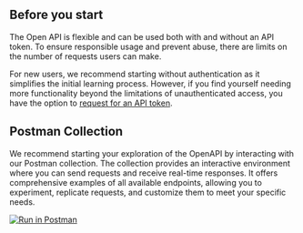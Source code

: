 ## Before you start

The Open API is flexible and can be used both with and without an API token. To ensure responsible usage and prevent abuse, there are limits on the number of requests users can make.

For new users, we recommend starting without authentication as it simplifies the initial learning process.
However, if you find yourself needing more functionality beyond the limitations of unauthenticated access, you have the option to [request for an API token](/overview/authentication).

## Postman Collection

We recommend starting your exploration of the OpenAPI by interacting with our Postman collection.
The collection provides an interactive environment where you can send requests and receive real-time responses.
It offers comprehensive examples of all available endpoints, allowing you to experiment, replicate requests, and customize them to meet your specific needs.

[![Run in Postman](https://run.pstmn.io/button.svg)](https://app.getpostman.com/run-collection/27417094-46653022-3966-4fa7-b2fa-45130738d101?action=collection%2Ffork&source=rip_markdown&collection-url=entityId%3D27417094-46653022-3966-4fa7-b2fa-45130738d101%26entityType%3Dcollection%26workspaceId%3Df874513b-de9a-4370-8063-8a1a6bcf994d)
